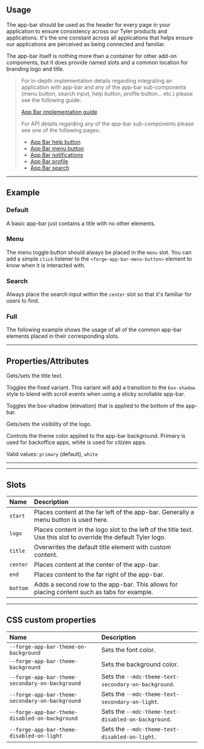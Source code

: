
<PageSection>

## Usage

The app-bar should be used as the header for every page in your application to ensure consistency across our
Tyler products and applications. It's the one constant across all applications that helps ensure our applications
are perceived as being connected and familiar.

The app-bar itself is nothing more than a container for other add-on components, but it does provide named slots
and a common location for branding logo and title.

> For in-depth implementation details regarding integrating an application with app-bar and any of the app-bar
> sub-components (menu button, search input, help button, profile button… etc.) please see the
> following guide:
>
> [App Bar implementation guide](?path=/docs/app-bar-implementation-guide)
>
> For API details regarding any of the app-bar sub-components please see one of the following pages:
> * [App Bar help button](?path=/docs/components-app-bar-help-button--default)
> * [App Bar menu button](?path=/docs/components-app-bar-menu-button--default)
> * [App Bar notifications](?path=/docs/components-app-bar-notifications--default)
> * [App Bar profile](?path=/docs/components-app-bar-profile--default)
> * [App Bar search](?path=/docs/components-app-bar-search--default)

</PageSection>

---

<PageSection>

## Example

### Default

A basic app-bar just contains a title with no other elements.

<LiveDemo layout="column" fullWidth codeHtml={AppBarDefaultCodeHtml()}>
  <AppBarDemo />
</LiveDemo>

### Menu

The menu toggle button should always be placed in the `menu` slot. You can add a simple `click` listener to the
`<forge-app-bar-menu-button>` element to know when it is interacted with.

<LiveDemo layout="column" fullWidth codeHtml={AppBarMenuCodeHtml()} codeTs={AppBarMenuCodeTs()}>
  <AppBarDemo hasMenu={true} />
</LiveDemo>


### Search

Always place the search input within the `center` slot so that it's familiar for users to find.

<LiveDemo layout="column" fullWidth codeHtml={AppBarSearchCodeHtml()} codeTs={AppBarSearchCodeTs()}>
  <AppBarDemo hasSearch={true} />
</LiveDemo>

### Full

The following example shows the usage of all of the common app-bar elements placed in their corresponding slots.

<LiveDemo layout="column" fullWidth codeHtml={AppBarFullCodeHtml()}>
  <AppBarDemo
    title={'Full'}
    hasMenu={true}
    hasSearch={true}
    hasHelp={true}
    hasNotifications={true}
    hasAppLauncher={true}
    hasProfile={true} />
</LiveDemo>

</PageSection>

---

<PageSection>

## Properties/Attributes

<PropertyDef name="titleText" type="string" defaultValue="undefined">

  Gets/sets the title text.

</PropertyDef>

<PropertyDef name="fixed" type="boolean" defaultValue="false">

  Toggles the fixed variant. This variant will add a transition to the `box-shadow` style to blend with scroll events when using a sticky scrollable app-bar.

</PropertyDef>

<PropertyDef name="raised" type="boolean" defaultValue="true">

  Toggles the box-shadow (elevation) that is applied to the bottom of the app-bar.

</PropertyDef>

<PropertyDef name="logo" type="boolean"  defaultValue="true">

  Gets/sets the visibility of the logo.

</PropertyDef>

<PropertyDef name="theme" type="string | null" prop={false}  defaultValue="primary">

  Controls the theme color applied to the app-bar background. Primary is used for backoffice apps, white is used for citizen apps.
  
  Valid values: `primary` (default), `white`

</PropertyDef>

---

</PageSection>

---

<PageSection>

## Slots

| Name                 | Description
| :--------------------| :-----------------
| `start`              | Places content at the far left of the app-bar. Generally a menu button is used here.
| `logo`               | Places content in the logo slot to the left of the title text. Use this slot to override the default Tyler logo.
| `title`              | Overwrites the default title element with custom content.
| `center`             | Places content at the center of the app-bar.
| `end`                | Places content to the far right of the app-bar.
| `bottom`             | Adds a second row to the app-bar. This allows for placing content such as tabs for example.

</PageSection>

---

<PageSection>

## CSS custom properties

| Name                                                | Description
| :---------------------------------------------------| :----------------
| `--forge-app-bar-theme-on-background`                 | Sets the font color.
| `--forge-app-bar-theme-background`                    | Sets the background color.
| `--forge-app-bar-theme-secondary-on-background`       | Sets the `--mdc-theme-text-secondary-on-background`.
| `--forge-app-bar-theme-secondary-on-background`       | Sets the `--mdc-theme-text-secondary-on-light`.
| `--forge-app-bar-theme-disabled-on-background`        | Sets the `--mdc-theme-text-disabled-on-background`.
| `--forge-app-bar-theme-disabled-on-light`             | Sets the `--mdc-theme-text-disabled-on-light`.

</PageSection>
